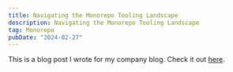 ```yaml
---
title: Navigating the Monorepo Tooling Landscape
description: Navigating the Monorepo Tooling Landscape
tag: Monorepo
pubDate: "2024-02-27"
---
```


This is a blog post I wrote for my company blog. Check it out [here](https://eng.wealthfront.com/2024/02/27/navigating-the-monorepo-tooling-landscapewealthfronts-journey/).

